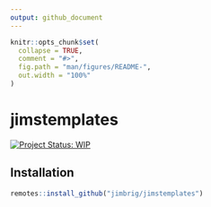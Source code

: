 ```yaml
---
output: github_document
---
```


<!-- README.md is generated from README.Rmd. Please edit that file -->

```r
knitr::opts_chunk$set(
  collapse = TRUE,
  comment = "#>",
  fig.path = "man/figures/README-",
  out.width = "100%"
)
```

# jimstemplates

<!-- badges: start -->
[![Project Status: WIP](https://www.repostatus.org/badges/latest/wip.svg)](http://www.repostatus.org/#wip)
<!-- badges: end -->

## Installation

```r
remotes::install_github("jimbrig/jimstemplates")
```
